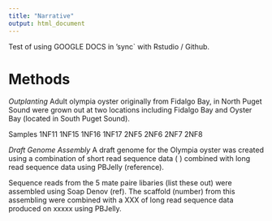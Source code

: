 ```yaml
---
title: "Narrative"
output: html_document
---
```



Test of using GOOGLE DOCS in 'sync` with Rstudio / Github.


# Methods
_Outplanting_
Adult olympia oyster originally from Fidalgo Bay, in North Puget Sound were grown out at two locations including Fidalgo Bay and Oyster Bay (located in South Puget Sound).


Samples 
1NF11
1NF15
1NF16
1NF17
2NF5
2NF6
2NF7
2NF8





_Draft Genome Assembly_
A draft genome for the Olympia oyster was created using a combination of short read sequence data ( ) combined with long read sequence data using PBJelly (reference). 

Sequence reads from the 5 mate paire libaries (list these out) were assembled using Soap Denov (ref). The scaffold (number) from this assembling were combined with a XXX of long read sequence data produced on xxxxx using PBJelly. 



<!--stackedit_data:
eyJoaXN0b3J5IjpbMjc5NTM4MTQxXX0=
-->